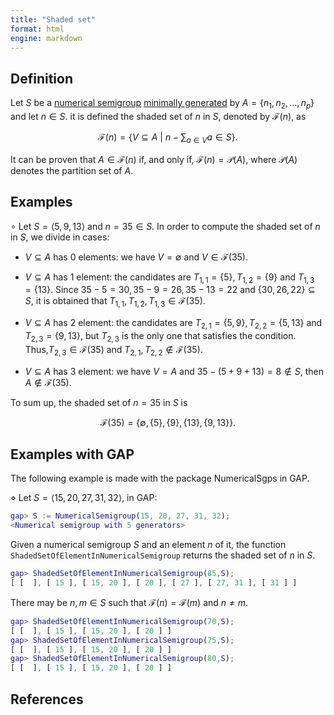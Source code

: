```yaml
---
title: "Shaded set"
format: html
engine: markdown
---
```


## Definition

Let $S$ be a [numerical semigroup](../Basic-concepts/Numerical-semigroup.qmd) [minimally generated](../Basic-concepts/Minimal-set-of-generators.qmd) by $A = \{n_1, n_2, \ldots, n_p\}$ and let $n \in S$. it is defined the shaded set of $n$ in $S$, denoted by $\mathcal{F}(n)$, as

$$
\mathcal{F}(n) = \left \{ V \subseteq A ~ | ~ n - \sum_{a \in V} a \in S \right \}.
$$

It can be proven that $A \in \mathcal{F}(n)$ if, and only if, $\mathcal{F}(n) = \mathcal{P}(A)$, where $\mathcal{P}(A)$ denotes the partition set of $A$.

## Examples

$\circ$ Let $S = \langle 5, 9, 13 \rangle$ and $n = 35 \in S$. In order to compute the shaded set of $n$ in $S$, we divide in cases:

-   $V \subseteq A$ has $0$ elements: we have $V = \emptyset$ and $V \in \mathcal{F}(35)$.

-   $V \subseteq A$ has $1$ element: the candidates are $T_{1,1} = \{5\}, T_{1,2} = \{9\}$ and $T_{1,3} = \{13\}$. Since $35 - 5 = 30, 35 - 9 = 26, 35 - 13 = 22$ and $\{30, 26, 22\} \subseteq S$, it is obtained that $T_{1,1}, T_{1,2}, T_{1,3} \in \mathcal{F}(35)$.

-   $V \subseteq A$ has $2$ element: the candidates are $T_{2,1} = \{5,9\}, T_{2,2} = \{5, 13\}$ and $T_{2,3} = \{9, 13\}$, but $T_{2,3}$ is the only one that satisfies the condition. Thus,$T_{2,3} \in \mathcal{F}(35)$ and $T_{2,1}, T_{2,2} \not \in \mathcal{F}(35)$.

-   $V \subseteq A$ has $3$ element: we have $V = A$ and $35 - (5 + 9 + 13) = 8 \not \in S$, then $A \not \in \mathcal{F}(35)$.

To sum up, the shaded set of $n = 35$ in $S$ is

$$
\mathcal{F}(35) = \{\emptyset, \{5\}, \{9\}, \{13\}, \{9, 13\}\}.
$$

## Examples with GAP

The following example is made with the package NumericalSgps in GAP.

$\diamond$ Let $S = \langle 15, 20, 27, 31, 32 \rangle$, in GAP:

``` gap
gap> S := NumericalSemigroup(15, 20, 27, 31, 32);
<Numerical semigroup with 5 generators>
```

Given a numerical semigroup $S$ and an element $n$ of it, the function `ShadedSetOfElementInNumericalSemigroup` returns the shaded set of $n$ in $S$.

``` gap
gap> ShadedSetOfElementInNumericalSemigroup(85,S);
[ [  ], [ 15 ], [ 15, 20 ], [ 20 ], [ 27 ], [ 27, 31 ], [ 31 ] ]
```

There may be $n, m \in S$ such that $\mathcal{F}(n) = \mathcal{F}(m)$ and $n \ne m$.

``` gap
gap> ShadedSetOfElementInNumericalSemigroup(70,S);
[ [  ], [ 15 ], [ 15, 20 ], [ 20 ] ]
gap> ShadedSetOfElementInNumericalSemigroup(75,S);
[ [  ], [ 15 ], [ 15, 20 ], [ 20 ] ]
gap> ShadedSetOfElementInNumericalSemigroup(80,S);
[ [  ], [ 15 ], [ 15, 20 ], [ 20 ] ]
```

## References

